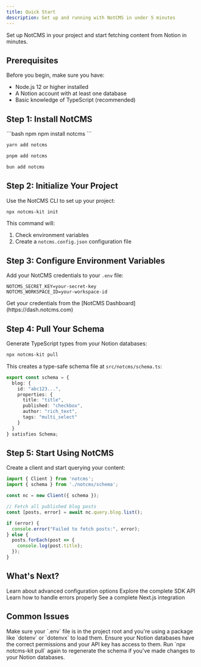 ```yaml
---
title: Quick Start
description: Get up and running with NotCMS in under 5 minutes
---
```


Set up NotCMS in your project and start fetching content from Notion in minutes.

## Prerequisites

Before you begin, make sure you have:

- Node.js 12 or higher installed
- A Notion account with at least one database
- Basic knowledge of TypeScript (recommended)

## Step 1: Install NotCMS

<CodeGroup>
```bash npm
npm install notcms
```

```bash yarn
yarn add notcms
```

```bash pnpm
pnpm add notcms
```

```bash bun
bun add notcms
```
</CodeGroup>

## Step 2: Initialize Your Project

Use the NotCMS CLI to set up your project:

```bash
npx notcms-kit init
```

This command will:
1. Check environment variables
2. Create a `notcms.config.json` configuration file

## Step 3: Configure Environment Variables

Add your NotCMS credentials to your `.env` file:

```env
NOTCMS_SECRET_KEY=your-secret-key
NOTCMS_WORKSPACE_ID=your-workspace-id
```

<Note>
  Get your credentials from the [NotCMS Dashboard](https://dash.notcms.com)
</Note>

## Step 4: Pull Your Schema

Generate TypeScript types from your Notion databases:

```bash
npx notcms-kit pull
```

This creates a type-safe schema file at `src/notcms/schema.ts`:

```typescript
export const schema = {
  blog: {
    id: "abc123...",
    properties: {
      title: "title",
      published: "checkbox",
      author: "rich_text",
      tags: "multi_select"
    }
  }
} satisfies Schema;
```

## Step 5: Start Using NotCMS

Create a client and start querying your content:

```typescript
import { Client } from 'notcms';
import { schema } from './notcms/schema';

const nc = new Client({ schema });

// Fetch all published blog posts
const [posts, error] = await nc.query.blog.list();

if (error) {
  console.error("Failed to fetch posts:", error);
} else {
  posts.forEach(post => {
    console.log(post.title);
  });
}
```

## What's Next?

<CardGroup cols={2}>
  <Card title="Configuration" icon="gear" href="/en/getting-started/configuration">
    Learn about advanced configuration options
  </Card>
  <Card title="SDK Reference" icon="book" href="/en/sdk/client">
    Explore the complete SDK API
  </Card>
  <Card title="Error Handling" icon="shield-exclamation" href="/en/sdk/error-handling">
    Learn how to handle errors properly
  </Card>
  <Card title="Next.js Example" icon="react" href="/en/examples/nextjs">
    See a complete Next.js integration
  </Card>
</CardGroup>

## Common Issues

<AccordionGroup>
  <Accordion title="Environment variables not loading">
    Make sure your `.env` file is in the project root and you're using a package like `dotenv` or `dotenvx` to load them.
  </Accordion>
  
  <Accordion title="Schema generation fails">
    Ensure your Notion databases have the correct permissions and your API key has access to them.
  </Accordion>
  
  <Accordion title="TypeScript errors">
    Run `npx notcms-kit pull` again to regenerate the schema if you've made changes to your Notion databases.
  </Accordion>
</AccordionGroup>